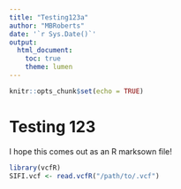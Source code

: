 ```yaml
---
title: "Testing123a"
author: "MBRoberts"
date: '`r Sys.Date()`'
output: 
  html_document: 
    toc: true
    theme: lumen
---
```


```r
knitr::opts_chunk$set(echo = TRUE)
```
# Testing 123
I hope this comes out as an R marksown file!

```r
library(vcfR)
SIFI.vcf <- read.vcfR("/path/to/.vcf")
```
